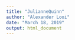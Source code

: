 ```yaml
---
title: "JulianneQuinn"
author: "Alexander Looi"
date: "March 18, 2019"
output: html_document
---
```

